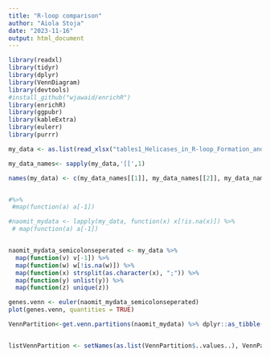 ```yaml
---
title: "R-loop comparison"
author: "Aiola Stoja"
date: "2023-11-16"
output: html_document
---
```


```r

library(readxl)
library(tidyr)
library(dplyr)
library(VennDiagram)
library(devtools)
#install_github("wjawaid/enrichR")
library(enrichR)
library(ggpubr)
library(kableExtra)
library(eulerr)
library(purrr)


```


```r

my_data <- as.list(read_xlsx("tables1_Helicases_in_R-loop_Formation_and_Resolution.xlsx")) 

my_data_names<- sapply(my_data,'[[',1)

names(my_data) <- c(my_data_names[[1]], my_data_names[[2]], my_data_names[[3]], my_data_names[[4]], my_data_names[[5]], my_data_names[[6]])


#%>%
 #map(function(a) a[-1]) 

#naomit_mydata <- lapply(my_data, function(x) x[!is.na(x)]) %>%
 # map(function(a) a[-1]) 


naomit_mydata_semicolonseperated <- my_data %>%
  map(function(v) v[-1]) %>%
  map(function(w) w[!is.na(w)]) %>%
  map(function(x) strsplit(as.character(x), ";")) %>%
  map(function(y) unlist(y)) %>%
  map(function(z) unique(z)) 


```


```r

genes.venn <- euler(naomit_mydata_semicolonseperated)
plot(genes.venn, quantities = TRUE)

VennPartition<-get.venn.partitions(naomit_mydata) %>% dplyr::as_tibble()


listVennPartition <- setNames(as.list(VennPartition$..values..), VennPartition$..set..)





```

